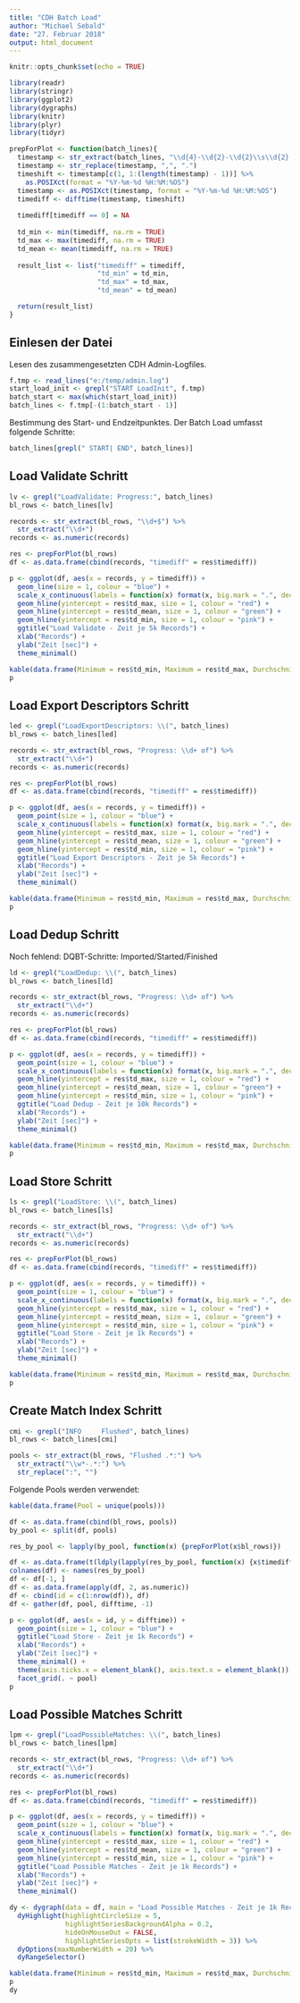 ```yaml
---
title: "CDH Batch Load"
author: "Michael Sebald"
date: "27. Februar 2018"
output: html_document
---
```


```r
knitr::opts_chunk$set(echo = TRUE)

library(readr)
library(stringr)
library(ggplot2)
library(dygraphs)
library(knitr)
library(plyr)
library(tidyr)
```

```r
prepForPlot <- function(batch_lines){
  timestamp <- str_extract(batch_lines, "\\d{4}-\\d{2}-\\d{2}\\s\\d{2}:\\d{2}:\\d{2},\\d{3}")
  timestamp <- str_replace(timestamp, ",", ".")
  timeshift <- timestamp[c(1, 1:(length(timestamp) - 1))] %>%
    as.POSIXct(format = "%Y-%m-%d %H:%M:%OS")
  timestamp <- as.POSIXct(timestamp, format = "%Y-%m-%d %H:%M:%OS")
  timediff <- difftime(timestamp, timeshift)
  
  timediff[timediff == 0] = NA
  
  td_min <- min(timediff, na.rm = TRUE)
  td_max <- max(timediff, na.rm = TRUE)
  td_mean <- mean(timediff, na.rm = TRUE)
  
  result_list <- list("timediff" = timediff,
                      "td_min" = td_min,
                      "td_max" = td_max,
                      "td_mean" = td_mean)

  return(result_list)
}
```

## Einlesen der Datei
Lesen des zusammengesetzten CDH Admin-Logfiles.
```r
f.tmp <- read_lines("e:/temp/admin.log")
start_load_init <- grepl("START LoadInit", f.tmp)
batch_start <- max(which(start_load_init))
batch_lines <- f.tmp[-(1:batch_start - 1)]
```

Bestimmung des Start- und Endzeitpunktes. Der Batch Load umfasst folgende Schritte:
```r
batch_lines[grepl(" START| END", batch_lines)]
```

## Load Validate Schritt
```r
lv <- grepl("LoadValidate: Progress:", batch_lines)
bl_rows <- batch_lines[lv]

records <- str_extract(bl_rows, "\\d+$") %>%
  str_extract("\\d+")
records <- as.numeric(records)

res <- prepForPlot(bl_rows)
df <- as.data.frame(cbind(records, "timediff" = res$timediff))

p <- ggplot(df, aes(x = records, y = timediff)) +
  geom_line(size = 1, colour = "blue") +
  scale_x_continuous(labels = function(x) format(x, big.mark = ".", decimal.mark = ",", scientific = FALSE)) +
  geom_hline(yintercept = res$td_max, size = 1, colour = "red") +
  geom_hline(yintercept = res$td_mean, size = 1, colour = "green") +
  geom_hline(yintercept = res$td_min, size = 1, colour = "pink") +
  ggtitle("Load Validate - Zeit je 5k Records") + 
  xlab("Records") +
  ylab("Zeit [sec]") +
  theme_minimal()
```

```r
kable(data.frame(Minimum = res$td_min, Maximum = res$td_max, Durchschnitt = res$td_mean))
p
```

## Load Export Descriptors Schritt
```r
led <- grepl("LoadExportDescriptors: \\(", batch_lines)
bl_rows <- batch_lines[led]

records <- str_extract(bl_rows, "Progress: \\d+ of") %>%
  str_extract("\\d+")
records <- as.numeric(records)

res <- prepForPlot(bl_rows)
df <- as.data.frame(cbind(records, "timediff" = res$timediff))

p <- ggplot(df, aes(x = records, y = timediff)) +
  geom_point(size = 1, colour = "blue") +
  scale_x_continuous(labels = function(x) format(x, big.mark = ".", decimal.mark = ",", scientific = FALSE)) +
  geom_hline(yintercept = res$td_max, size = 1, colour = "red") +
  geom_hline(yintercept = res$td_mean, size = 1, colour = "green") +
  geom_hline(yintercept = res$td_min, size = 1, colour = "pink") +
  ggtitle("Load Export Descriptors - Zeit je 5k Records") + 
  xlab("Records") +
  ylab("Zeit [sec]") +
  theme_minimal()
```

```r
kable(data.frame(Minimum = res$td_min, Maximum = res$td_max, Durchschnitt = res$td_mean))
p
```

## Load Dedup Schritt
Noch fehlend: DQBT-Schritte: Imported/Started/Finished
```r
ld <- grepl("LoadDedup: \\(", batch_lines)
bl_rows <- batch_lines[ld]

records <- str_extract(bl_rows, "Progress: \\d+ of") %>%
  str_extract("\\d+")
records <- as.numeric(records)

res <- prepForPlot(bl_rows)
df <- as.data.frame(cbind(records, "timediff" = res$timediff))

p <- ggplot(df, aes(x = records, y = timediff)) +
  geom_point(size = 1, colour = "blue") +
  scale_x_continuous(labels = function(x) format(x, big.mark = ".", decimal.mark = ",", scientific = FALSE)) +
  geom_hline(yintercept = res$td_max, size = 1, colour = "red") +
  geom_hline(yintercept = res$td_mean, size = 1, colour = "green") +
  geom_hline(yintercept = res$td_min, size = 1, colour = "pink") +
  ggtitle("Load Dedup - Zeit je 10k Records") + 
  xlab("Records") +
  ylab("Zeit [sec]") +
  theme_minimal()
```

```r
kable(data.frame(Minimum = res$td_min, Maximum = res$td_max, Durchschnitt = res$td_mean))
p
```

## Load Store Schritt
```r
ls <- grepl("LoadStore: \\(", batch_lines)
bl_rows <- batch_lines[ls]

records <- str_extract(bl_rows, "Progress: \\d+ of") %>%
  str_extract("\\d+")
records <- as.numeric(records)

res <- prepForPlot(bl_rows)
df <- as.data.frame(cbind(records, "timediff" = res$timediff))

p <- ggplot(df, aes(x = records, y = timediff)) +
  geom_point(size = 1, colour = "blue") +
  scale_x_continuous(labels = function(x) format(x, big.mark = ".", decimal.mark = ",", scientific = FALSE)) +
  geom_hline(yintercept = res$td_max, size = 1, colour = "red") +
  geom_hline(yintercept = res$td_mean, size = 1, colour = "green") +
  geom_hline(yintercept = res$td_min, size = 1, colour = "pink") +
  ggtitle("Load Store - Zeit je 1k Records") + 
  xlab("Records") +
  ylab("Zeit [sec]") +
  theme_minimal()
```

```r
kable(data.frame(Minimum = res$td_min, Maximum = res$td_max, Durchschnitt = res$td_mean))
p
```

## Create Match Index Schritt
```r
cmi <- grepl("INFO     Flushed", batch_lines)
bl_rows <- batch_lines[cmi]

pools <- str_extract(bl_rows, "Flushed .*:") %>%
  str_extract("\\w*-.*:") %>%
  str_replace(":", "")
```

Folgende Pools werden verwendet:
```r
kable(data.frame(Pool = unique(pools)))
```

```r
df <- as.data.frame(cbind(bl_rows, pools))
by_pool <- split(df, pools)

res_by_pool <- lapply(by_pool, function(x) {prepForPlot(x$bl_rows)})

df <- as.data.frame(t(ldply(lapply(res_by_pool, function(x) {x$timediff}), rbind)))
colnames(df) <- names(res_by_pool)
df <- df[-1, ]
df <- as.data.frame(apply(df, 2, as.numeric))
df <- cbind(id = c(1:nrow(df)), df)
df <- gather(df, pool, difftime, -1)

p <- ggplot(df, aes(x = id, y = difftime)) +
  geom_point(size = 1, colour = "blue") +
  ggtitle("Load Store - Zeit je 1k Records") + 
  xlab("Records") +
  ylab("Zeit [sec]") +
  theme_minimal() +
  theme(axis.ticks.x = element_blank(), axis.text.x = element_blank()) +
  facet_grid(. ~ pool)
p
```

## Load Possible Matches Schritt
```r
lpm <- grepl("LoadPossibleMatches: \\(", batch_lines)
bl_rows <- batch_lines[lpm]

records <- str_extract(bl_rows, "Progress: \\d+ of") %>%
  str_extract("\\d+")
records <- as.numeric(records)

res <- prepForPlot(bl_rows)
df <- as.data.frame(cbind(records, "timediff" = res$timediff))

p <- ggplot(df, aes(x = records, y = timediff)) +
  geom_point(size = 1, colour = "blue") +
  scale_x_continuous(labels = function(x) format(x, big.mark = ".", decimal.mark = ",", scientific = FALSE)) +
  geom_hline(yintercept = res$td_max, size = 1, colour = "red") +
  geom_hline(yintercept = res$td_mean, size = 1, colour = "green") +
  geom_hline(yintercept = res$td_min, size = 1, colour = "pink") +
  ggtitle("Load Possible Matches - Zeit je 1k Records") + 
  xlab("Records") +
  ylab("Zeit [sec]") +
  theme_minimal()

dy <- dygraph(data = df, main = "Load Possible Matches - Zeit je 1k Records") %>%
  dyHighlight(highlightCircleSize = 5,
              highlightSeriesBackgroundAlpha = 0.2,
              hideOnMouseOut = FALSE,
              highlightSeriesOpts = list(strokeWidth = 3)) %>%
  dyOptions(maxNumberWidth = 20) %>%
  dyRangeSelector()
```

```r
kable(data.frame(Minimum = res$td_min, Maximum = res$td_max, Durchschnitt = res$td_mean))
p
dy
```
